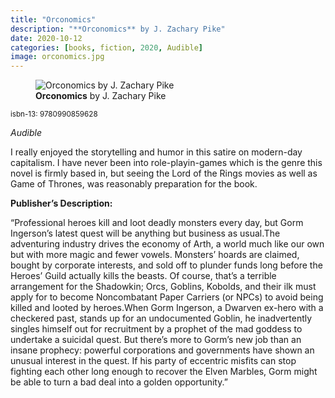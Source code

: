```yaml
---
title: "Orconomics"
description: "**Orconomics** by J. Zachary Pike"
date: 2020-10-12
categories: [books, fiction, 2020, Audible]
image: orconomics.jpg
---
```

![**Orconomics** by J. Zachary Pike](orconomics.jpg){fig-align="left"}

<sup>isbn-13: 9780990859628</sup>

*Audible*

I really enjoyed the storytelling and humor in this satire on modern-day capitalism. I have never been into role-playin-games which is the genre this novel is firmly based in, but seeing the Lord of the Rings movies as well
as Game of Thrones, was reasonably preparation for the book.  

**Publisher's Description:**

"Professional heroes kill and loot deadly monsters every day, but Gorm
Ingerson's latest quest will be anything but business as usual.The
adventuring industry drives the economy of Arth, a world much like our own
but with more magic and fewer vowels. Monsters' hoards are claimed, bought
by corporate interests, and sold off to plunder funds long before the
Heroes' Guild actually kills the beasts. Of course, that's a terrible
arrangement for the Shadowkin; Orcs, Goblins, Kobolds, and their ilk must
apply for to become Noncombatant Paper Carriers (or NPCs) to avoid being
killed and looted by heroes.When Gorm Ingerson, a Dwarven ex-hero with a
checkered past, stands up for an undocumented Goblin, he inadvertently
singles himself out for recruitment by a prophet of the mad goddess to
undertake a suicidal quest. But there's more to Gorm's new job than an
insane prophecy: powerful corporations and governments have shown an
unusual interest in the quest. If his party of eccentric misfits can stop
fighting each other long enough to recover the Elven Marbles, Gorm might be
able to turn a bad deal into a golden opportunity."